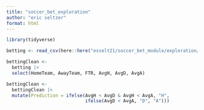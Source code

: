 ```yaml
---
title: "soccer_bet_exploration"
author: "eric seltzer"
format: html
---
```


```r
library(tidyverse)
```

```r
betting <- read_csv(here::here("esselt21/soccer_bet_module/exploration/betting.csv"))
```

```r
bettingClean <-
  betting |>
  select(HomeTeam, AwayTeam, FTR, AvgH, AvgD, AvgA) 
```

```r
bettingClean <-
  bettingClean |>
  mutate(Prediction = ifelse(AvgH < AvgD & AvgH < AvgA, "H",
                             ifelse(AvgD < AvgA, "D", "A")))
```

```r

```

